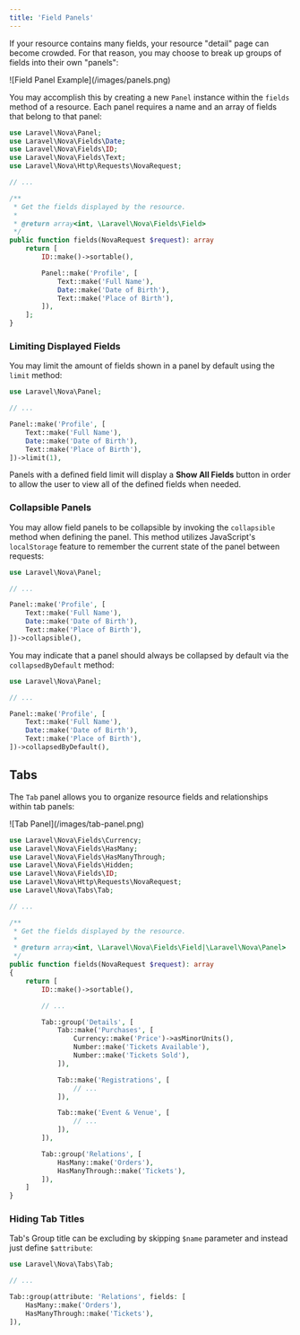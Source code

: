 ```yaml
---
title: 'Field Panels'
---
```


If your resource contains many fields, your resource "detail" page can become crowded. For that reason, you may choose to break up groups of fields into their own "panels":

<Frame>
    ![Field Panel Example](/images/panels.png)
</Frame>

You may accomplish this by creating a new `Panel` instance within the `fields` method of a resource. Each panel requires a name and an array of fields that belong to that panel:

```php app/Nova/~Resource.php {1,18-22}
use Laravel\Nova\Panel;
use Laravel\Nova\Fields\Date;
use Laravel\Nova\Fields\ID;
use Laravel\Nova\Fields\Text;
use Laravel\Nova\Http\Requests\NovaRequest;

// ...

/**
 * Get the fields displayed by the resource.
 *
 * @return array<int, \Laravel\Nova\Fields\Field>
 */
public function fields(NovaRequest $request): array
    return [
        ID::make()->sortable(),

        Panel::make('Profile', [
            Text::make('Full Name'),
            Date::make('Date of Birth'),
            Text::make('Place of Birth'),
        ]),
    ];
}
```

### Limiting Displayed Fields

You may limit the amount of fields shown in a panel by default using the `limit` method:

```php {9}
use Laravel\Nova\Panel;

// ...

Panel::make('Profile', [
    Text::make('Full Name'),
    Date::make('Date of Birth'),
    Text::make('Place of Birth'),
])->limit(1),
```

Panels with a defined field limit will display a **Show All Fields** button in order to allow the user to view all of the defined fields when needed.

### Collapsible Panels

You may allow field panels to be collapsible by invoking the `collapsible` method when defining the panel. This method utilizes JavaScript's `localStorage` feature to remember the current state of the panel between requests:

```php {9}
use Laravel\Nova\Panel;

// ...

Panel::make('Profile', [
    Text::make('Full Name'),
    Date::make('Date of Birth'),
    Text::make('Place of Birth'),
])->collapsible(),
```

You may indicate that a panel should always be collapsed by default via the `collapsedByDefault` method:

```php {9}
use Laravel\Nova\Panel;

// ...

Panel::make('Profile', [
    Text::make('Full Name'),
    Date::make('Date of Birth'),
    Text::make('Place of Birth'),
])->collapsedByDefault(),
```

## Tabs

The `Tab` panel allows you to organize resource fields and relationships within tab panels:

<Frame>
![Tab Panel](/images/tab-panel.png)
</Frame>

```php app/Nova/Event.php {5,23-42}
use Laravel\Nova\Fields\Currency;
use Laravel\Nova\Fields\HasMany;
use Laravel\Nova\Fields\HasManyThrough;
use Laravel\Nova\Fields\Hidden;
use Laravel\Nova\Fields\ID;
use Laravel\Nova\Http\Requests\NovaRequest;
use Laravel\Nova\Tabs\Tab;

// ...

/**
 * Get the fields displayed by the resource.
 *
 * @return array<int, \Laravel\Nova\Fields\Field|\Laravel\Nova\Panel>
 */
public function fields(NovaRequest $request): array
{
    return [
        ID::make()->sortable(),

        // ...

        Tab::group('Details', [
            Tab::make('Purchases', [
                Currency::make('Price')->asMinorUnits(),
                Number::make('Tickets Available'),
                Number::make('Tickets Sold'),
            ]),

            Tab::make('Registrations', [
                // ...
            ]),

            Tab::make('Event & Venue', [
                // ...
            ]),
        ]),

        Tab::group('Relations', [
            HasMany::make('Orders'),
            HasManyThrough::make('Tickets'),
        ]),
    ]
}
```

### Hiding Tab Titles

Tab's Group title can be excluding by skipping `$name` parameter and instead just define `$attribute`:

```php
use Laravel\Nova\Tabs\Tab;

// ...

Tab::group(attribute: 'Relations', fields: [
    HasMany::make('Orders'),
    HasManyThrough::make('Tickets'),
]),
```
